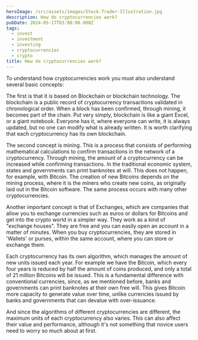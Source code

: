 ```yaml
---
heroImage: /src/assets/images/Stock-Trader-Illustration.jpg
description: How do cryptocurrencies work?
pubDate: 2024-05-17T03:00:00.000Z
tags:
  - invest
  - investment
  - investing
  - cryptocurrencies
  - crypto
title: How do cryptocurrencies work?
---
```


To understand how cryptocurrencies work you must also understand several basic concepts: 


The first is that it is based on Blockchain or blockchain technology. The blockchain is a public record of cryptocurrency transactions validated in chronological order. When a block has been confirmed, through mining, it becomes part of the chain. Put very simply, blockchain is like a giant Excel, or a giant notebook. Everyone has it, where everyone can write, it is always updated, but no one can modify what is already written. It is worth clarifying that each cryptocurrency has its own blockchain.


The second concept is mining. This is a process that consists of performing mathematical calculations to confirm transactions in the network of a cryptocurrency. Through mining, the amount of a cryptocurrency can be increased while confirming transactions. In the traditional economic system, states and governments can print banknotes at will. This does not happen, for example, with Bitcoin. The creation of new Bitcoins depends on the mining process, where it is the miners who create new coins, as originally laid out in the Bitcoin software. The same process occurs with many other cryptocurrencies.


Another important concept is that of Exchanges, which are companies that allow you to exchange currencies such as euros or dollars for Bitcoins and get into the crypto world in a simpler way. They work as a kind of "exchange houses". They are free and you can easily open an account in a matter of minutes. When you buy cryptocurrencies, they are stored in 'Wallets' or purses, within the same account, where you can store or exchange them.


Each cryptocurrency has its own algorithm, which manages the amount of new units issued each year. For example we have the Bitcoin, which every four years is reduced by half the amount of coins produced, and only a total of 21 million Bitcoins will be issued. This is a fundamental difference with conventional currencies, since, as we mentioned before, banks and governments can print banknotes at their own free will. This gives Bitcoin more capacity to generate value over time, unlike currencies issued by banks and governments that can devalue with over-issuance.


And since the algorithms of different cryptocurrencies are different, the maximum units of each cryptocurrency also varies. This can also affect their value and performance, although it's not something that novice users need to worry so much about at first.
